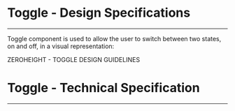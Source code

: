 
<Meta title="ODS Components/Form/Toggle [atom]/Specifications" />

# Toggle - Design Specifications
----

Toggle component is used to allow the user to switch between two states, on and off, in a visual representation:
<div>
  <osds-button color="primary" variant="ghost" href="https://zeroheight.com/6fc8a63f7/p/474814-toggle/b/40a887" target="_blank">
    ZEROHEIGHT - TOGGLE DESIGN GUIDELINES &nbsp;
    <osds-icon name="external-link" color="primary" size="xs"></osds-icon>
  </osds-button>
</div>

# Toggle - Technical Specification
----

<SpecificationsToggle />
